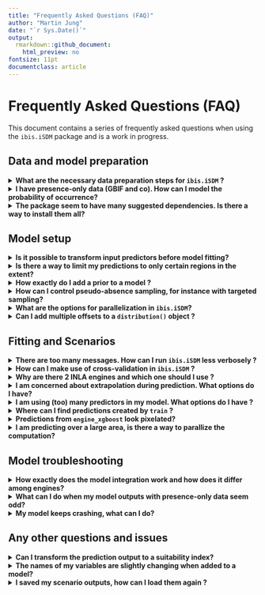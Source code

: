 ```yaml
---
title: "Frequently Asked Questions (FAQ)"
author: "Martin Jung"
date: "`r Sys.Date()`"
output:
  rmarkdown::github_document:
    html_preview: no
fontsize: 11pt
documentclass: article
---
```


# Frequently Asked Questions (FAQ)

This document contains a series of frequently asked questions when using the `ibis.iSDM` package and is a work in progress.

## Data and model preparation

<details>
<summary><b>What are the necessary data preparation steps for `ibis.iSDM` ?</b>
</summary>
The `ibis.iSDM` R-package can handle most standard spatial formats in R (such as vector or raster formats) and works predominantly with the [`sf`], [`SpatRaster`] and [`stars`] packages to do much of the formatting and processing work.
When adding [`biodiversity`] and [`predictor`] variables to a `distribution()` object a number of default validity checks and alignments are commonly conducted, for instance ensuring that provided points align in geographic projection.

To ease up the modelling and to avoid any unfortunate errors or crashes, ideally ensure the following steps are taken:

- A `'background'` layer describing the modelling extent is provided directly as [`sf`] `'POLYGON'` or `'MULTIPOLYGON'` object and covers all biodiversity and predictor data.
- All provided data are in the same geographic projection.
- Biodiversity data is provided in [`sf`] format and covers the `'background'` bounding box. Furthermore each biodiversity dataset has a set `"field_occurrence"` field with numeric values.
- \code{NA} is appropriately formatted (see also below).

**Important:**
For environmental predictors it becomes important to ensure that nodata values are appropriately
handled. Unfortunately many of the implemented [`engines`] can not handle nodata values well, thus it
is necessary during the pre-processing to remove any rows of covariate extraction where at least one variable has missing data. For instance by assinging a constant to `NA` values:
```r
predictors[is.na(predictors)] <- 0
```

</details>

<details>
<summary><b>I have presence-only data (GBIF and co). How can I model the probability of occurrence? </b>
</summary>
Technically, it is impossible to estimate a probability of occurrence just with presence-only data (such as commonly available from databases like GBIF). What people normally do is to add so called pseudo-absence (often in excessive numbers) over the entire background to their data, approximating the probability of occurrence by assuming that detection probability is uniform over the landscape (see [Merow et al. 2013](https://onlinelibrary.wiley.com/doi/full/10.1111/j.1600-0587.2013.07872.x)).

The `ibis.iSDM` package follows the design principle that all data types (e.g. presence-only or presence-absence records) should be modelled with the least amount of assumptions possible. For presence-only records the default way of estimating any kind of responses or habitat suitability is to estimate such data following a Poisson-Process modelling approach. 
However, it is possible to add these pseudo-absence points to a presence-only dataset as follows:

```r
virtual_points <- sf::st_read(system.file('extdata/input_data.gpkg', package='ibis.iSDM'), 'points',quiet = TRUE)
# This takes the default pseudo-absence options created when loading the Ibis package.
virtual_points <- add_pseudoabsence(virtual_points, field_occurrence = "Observed")
# Check that absence points are present
unique(virtual_points$Observed)
```

Also see the `add_pseudoabsence()` and `pseudoabs_settings()` help pages for more settings and also the first article on this website. For example it is possible to define pseudo-absence sampling in specific spatial formats, such as sampling within or outside a minimum convex polygon (MCP) of all presence points or within a certain buffer. 

</details>

<details>
<summary><b> The package seem to have many suggested dependencies. Is there a way to install them all?</b>
</summary>

Yes, the ibis.iSDM package uses a range of different functionalities from other, existing packages and if these functions are required for a specific purpose, the packages in question should be installed.

An easy convenience functions to install all packages is `ibis_dependencies()` which installs all the packages listed in `getOption("ibis.dependencies")`.

</details>

## Model setup

<details>
<summary><b>Is it possible to transform input predictors before model fitting?</b>
</summary>

Yes, in many instances it is desirable to transform input predictors to a new range or to remove
extreme values from the predictors. For example the popular [`maxnet`] R-package for Maximum entropy estimation of species distribution modelling often transforms the variables via quadratic, hinge or threshold transformations. Although this can also (and preferably should) be done before setting up a model, there are options available to transform the predictors when they are added to the model. See the help page of [`add_predictors()`] for examples and descriptions.
</details>

<details>
<summary><b>Is there a way to limit my predictions to only certain regions in the extent?</b>
</summary>

Yes, this can be a desirable outcome during the modelling. For instance one can make - in the absence of better information on dispersal constrain (see [`add_constrain_dispersal`]) - the assumption that certain species can only disperse within a given ecoregion and not beyond. See for instance the method section of [Wessels, Merow and Trisos (2021)](https://link.springer.com/article/10.1007/s10113-021-01755-5#Sec2).

To do this directly with the `ibis.iSDM` R-package, one has to specify the limit of projection to the [`distribution()`] object. In this context the zones extent over the whole background (and have the same extent and spatial scale). The prediction will however be limited only to those zones where supplied biodiversity observations fall
in.

```r
# Where zone is a provided raster
mod <- distribution(background, limits = zone) |>  
  add_biodiversity_poipo(species_data) |>  
  engine_gdb() |>  
  train()
plot(mod)

# Alternatively one can also create such limits based on a minimum convex polygon
# of the provided data. Here we create a non-buffered MCP across all points used
# in species_data to constrain the prediction.
mod <- distribution(background, limits_method = "mcp", mcp_buffer = 0) |>  
  add_biodiversity_poipo(species_data) |>  
  engine_gdb() |>  
  train()
plot(mod)

```

There is further a dedicated function ([`create_zonaloccurrence_mask()`]) to help set up such zones, either by taking existing categorical raster datasets or by constructing buffers around existing presence records (which could for example reflect assumed maximum dispersal distances).

</details>

<details>
<summary><b>How exactly do I add a prior to a model ?</b>
</summary>

The `ibis.iSDM` R-package allows to users to add prior information on parameters to any model to be estimated. These priors have to be added as engine-specific priors and their format depends on the engine in question (see specific help pages for more information).
A prior can generally be define via a combination of `ENGINENAME` + `Prior` and has to be wrapped in a `PriorList` to be used in the estimation.

Example:
```r
# We have prior information that 'Forest' is important for a species
# In this case and for the INLA engine we define normal prior on the mean and precision
p <- INLAPrior(variable = "Forest",type = "normal",hyper = c(2, 10))
# This is then wrapped in a PriorList
pp <- priors(p)
print( pp )

# We can specify multiple priors of course
p <- list(
  INLAPrior(variable = "Forest",type = "normal",hyper = c(2, 10)),
  INLAPrior(variable = "Cropland",type = "normal",hyper = c(0, 1))
)
pp <- priors(pp)

# And can now added to the model
mod <- distribution(background, limits = zone) |>  
  add_biodiversity_poipo(species_data) |>  
  add_predictors(covariates) |>  
  add_priors(priors = pp)
  engine_inlabru()
  
```
Multiple priors for an Engine can be defined in a `PriorList`. Whenever a prior 
for the same variable is set again, it overwrites the previous value.

</details>

<details>
<summary><b>How can I control pseudo-absence sampling, for instance with targeted sampling? </b></summary>

A great number of SDM literature suggests that altering how the background / pseudo-absence points are created, can greatly affect model outcomes (see `add_pseudoabsence()` for references). In the `ibis.iSDM` R-package there are options available to modify how pseudo-absence points are created. By default the package creates at least 10 000 points or at least 25% of the presence-points (what ever is larger). 
To change the default pseudo-absence sampling settings, there are two options. Either change the global default settings for pseudo-absence sampling or by adding these settings to the `add_biodiversity` function.

To overwrite the global settings, do the following:
```r
# Define new settings with greater number of background points
ss <- pseudoabs_settings(background = NULL, nrpoints =  1e6)
# Overwrite the default settings
options("ibis.pseudoabsence" = ss)
```

Alternatively one could think of specifying specific pseudo-absence sampling information to one biodiversity dataset specifically:
```r
# Define absence layer with biased background to sample from
ss <- pseudoabs_settings(background = NULL, bias = bias_layer)

# Assuming background and point data exists
x <- distribution(background) |>  
  add_biodiversity_poipo(points, pseudoabsence_settings = ss)
```

</details>

<details>
<summary><b>What are the options for parallelization in `ibis.iSDM`?</b>
</summary>

Most code in the `ibis.iSDM` R-package is by default already parallelized and many 
computationally-intensive operations should be making use of all cores (if you can find an example where this is not the case, please raise an issue). The number of cores is generally being decided by
the option `"ibis.nthread"` in [`ibis_options()`].

In most cases, parallelized code will be run via the [`parallel`] and [`doParallel`] packages, although there is some code in its infancy to support the [`future`] parallelization approaches as well, offering greater flexibility. See the function [`ibis_future`] for more information also on the use.

The typical use case is thus to run separate models (via `train()`) in a loop or scheduler of a High-Performance-Computer. Users should be careful in the case of shared resources, e.g. don't parallelize such operations on the same machine. If there is a need to parallelize multiple models on the same instance, it is suggested to disable the `'ibis.runparallel'` option.
```r
# Check ibis options if set
ibis_options()
options('ibis.runparallel' = FALSE) # Set to FALSE
```
</details>

<details>
<summary><b> Can I add multiple offsets to a `distribution()` object ?</b>
</summary>

Yes. The `add_offset()` and `add_offset_range()` functions allows to specify a spatial explicit offset term which is then added to the regression model in question. An offset is generally just a coefficient set to a specific value. To get more than one offset, one just needs to combine the different provided offsets in a way that is consistent to get that fixed value (see [here](https://stats.stackexchange.com/questions/250528/is-it-possible-to-use-two-offsets) for reference. This can be done either by summing them as transformed value (discouraged as it can be errorprone) or by simply multiplying them.
```r
offset1 <- runif(10)
offset2 <- runif(10)
# Identical
log(offset1) + log(offset2)
log(offset1*offset2)
```

Internally all provided offsets to model object are combined via simple addition together. This
thus requires that users transform them aprior (for instance log transform) before adding them to
the estimation.

</details>


## Fitting and Scenarios

<details>
<summary><b>There are too many messages. How can I run `ibis.iSDM` less verbosely ?</b>
</summary>

There are two options that can be enabled to reduce the number of messages:

* By setting the parameter `verbose` in `train()` to `FALSE` all messages created
by the respective engine are suppressed.
* Setting the parameter `ibis.setupmessages` to `FALSE` suppresses all other package
related message. This can be done via
```r
options("ibis.setupmessages" = FALSE)
```
</details>

<details>
<summary><b> How can I make use of cross-validation in `ibis.iSDM` ?</b>
</summary>

Cross-validation has been deliberatly not integrated into package. Users who would like to 
make use of cross-validation techniques thus need to set up their own external modelling routines.
Reason is that with the multiple types of integration in this package, the construction of (independent)
testing datasets is not as trivial (considering for example offsets, priors or multiple datasets).

</details>

<details>
<summary><b>Why are there 2 INLA engines and which one should I use ? </b>
</summary>

In the `ibis.iSDM` R-package there are two engines that makes use of the INLA framework,
namely [`engine_inla`] and [`engine_inlabru`]. When the package author started developing this package, the [`engine_inlabru`] did not yet support multiple likelihoods and thus this was implemented directly. Predictions from [`engine_inla`] and [`engine_inlabru`] should be identical, although the latter does not infer the predictions directly, instead simulating from the posterior.
This simulation is particularly helpful for creating (future) projections as otherwise a new model would need to be fitted for every newdata object.

Users are advised to use [`engine_inlabru`] by **default** in most cases and only use [`engine_inla`] if predictions look uncertain.
</details>

<details>
<summary><b> I am concerned about extrapolation during prediction. What options do I have? </b>
</summary>

When creating predictive models such as SDMs it is often a concern to not predict to a variable range outside the environmental conditions for which a model was trained. The `ibis.iSDM` package supports variable 'clamping' of its predictions similar as the popular Maxent model, however for each [`engine`]. Clamping can be enabled by setting the parameter `clamp` in [`train`] to `TRUE`. This restricts any spatial (or spatial-temporal) projections to the combined `range` of predictor variables observed for each of the training localities.

Similar functionalities are also available separately during scenario projections by setting adaptability constraints (see [`add_constraint_adaptability`] or [`add_constraint_boundary`]).

</details>

<details>
<summary><b>I am using (too) many predictors in my model. What options do I have ?</b>
</summary>

Having too many predictors in a SDM can be a cause of substantial over-parametrization and subsequently 
overfitting (e.g. the model is reproducing the data it was trained with rather than projecting into areas unknown).

It is recommended to (a) either use an engine with very strong regularization, such as for example [`engine_glmnet`] or [`engine_gdb`],
(b) train a model with caution and have a minimum number of observations (arbitrary rule of thumb, have at least 10 observations for each additional predictor included), (c) make use of pre-estimation removal of predictor, such for example through variable importance criteria or colinearity. See code below for an example.

```r
# Prior to model fitting, remove highly collinear predictors through a pearson correlation assessment
mod <- distribution(background) |>  
  add_biodiversity_poipo(species_data) |>  
  engine_glmnet() |>  
  train(filter_predictors = "pearson")

# Alternatively use a RandomForest estimator to remove the least important variables
mod <- distribution(background) |>  
  add_biodiversity_poipo(species_data) |>  
  engine_glmnet() |>  
  train(filter_predictors = "RF")


```
</details>

<details>
<summary><b>Where can I find predictions created by `train` ? </b>
</summary>

After a `distribution` model has been trained and if the `inference_only` parameter in `train()` has been set to `FALSE` (Default), the outputs of the prediction be found in the created object as a `SpatRaster`. By default all engines will produce a `SpatRaster` object with at least one band called "mean" which is the average prediction by the engine. This is also the result returned when the created model object is plotted. 

In addition, for Bayesian Engines other bands quantifying the posterior predictive uncertainty might be available and can be plotted as well. The raster can also be saved a spatial GeoTiff to a given filename using the `write_output()` function.

**Example:**
```r
mod <- distribution(background) |>  
  add_biodiversity_poipo(species_data) |>  
  engine_inlabru() |>  
  train()
# To plot 
plot(mod, "mean")
plot(mod, "sd")

# To get the layer
mod$get_data("prediction")

# To save the output layer as floating point geoTiff
write_output(mod, "myoutput.tif", type = "gtif", dt = "FLT4S")
```
</details>


<details>
<summary><b>Predictions from `engine_xgboost` look pixelated?</b>
</summary>
This is usually due to either the number of rounds for estimation being too low or the learning_rate being to high. Try out different options in the parameters of the engine.
A good way to check the performance is also to plot the evaluation log and **logloss**.
```r
# Requires a fitted model
plot(fit$get_data("fit_best")$evaluation_log)
```
</details>

<details>
<summary><b>I am predicting over a large area, is there a way to parallize the computation?</b>
</summary>

Yes and no.
Generally, the computation speed is handled by the respective engine and not every
engine supports for example multi-threaded computations.
However, the most computationally demanding steps in the package is usually the 
spatial prediction and there are some functionalities to 'tile' up the data over which
predictions are made.

This is using the R [`future`] package for asynchronous projections.

**Note: This won't usually improve things for small models/covariates as the overhead of setting up a model negates any speed improvements**

To set this up, simply execute the following
```r

# Set parallel option
ibis_enable_parallel() # Enable parallel processing in general
ibis_set_threads(4) # 4 Threads
ibis_set_strategy("multisession") # R multi-session
ibis_future() # Set up a future plan
```

Now most prediction should make use of the specified future plan. This counts for
both initial model predictions and projections.

If you aim to parallelize over a range of species instead, it might be more worthhile
to rather parallize the iteration and not the prediction.

</details>


## Model troubleshooting

<details>
<summary><b>How exactly does the model integration work and how does it differ among engines?</b>
</summary>
There are various forms of integration from a simple approach of adding [`ensembles`], [`priors`] or [`offsets`] to fully integrated multiple likelihood models (see [Fletcher et al. 2019](https://doi.org/10.1002/ecy.2710)). Thus, users have a range of possibilities to combine different sources of evidence in their modelling.

With regards to how different [`engines`] treat multiple biodiversity datasets. Unfortunately only the [`engine_inla()`], [`engine_inlabru()`] and [`engine_stan()`] support fully integrated multiple likelihood models. A full overview can be found in the [Engine comparison](04_engine_comparison.html) table. All other [`engines`] combine multiple datasets by running separate models in sequence where the order is determined by the sequence the datasets were added to the model. Within the `train()` function, users have the option of specifying how previous predictions should be handled through the [`method_integration`] parameter. For example predictions from one model could be added as predictors or offset to the next. Or the coefficients from one model can be used to create starting priors for the next model.

</details>

<details>
<summary><b>What can I do when my model outputs with presence-only data seem odd?</b>
</summary>
By default, presence only biodiversity data is modelled as point-process model (PPM, see [Renner et al. 2015](http://doi.wiley.com/10.1111/2041-210X.12352)). Similar as Maximum Entropy models these models can be quite sensitive to biased input, which is common for most non-structured biodiversity observations where presence points tend to be clustered in urban or easily accessible areas. To avoid predictions being biased towards those covariates, there are a number of things that can potentially be done here.

* Modify the targeted background sampling for better control of background points. This can be for instance done via the `add_pseudoabsence()` and `pseudoabs_settings()` methods. See the respective help files.
* Make use of spatial thinning approaches. See for instance [Aiello-Lammers et al. 2015](https://onlinelibrary.wiley.com/doi/full/10.1111/ecog.01132) and [Steen et al. 2021](https://besjournals.onlinelibrary.wiley.com/doi/abs/10.1111/2041-210X.13525). Note however that spatial thinning does remove data points, affecting for instance any `poisson` distributed models (PPMs) in the process. The`ibis.iSDM` package has some functionality for spatial thinning implemented in the `thin_observations()` function.
* Partial out a biased variable during the prediction. The `add_control_bias()` function can be used to specify a value that needs to be partialed out in the model. There a `bias_value` has to be specified and this can be set for instance to `0` or an amount assumed to be equivalent to minimal bias.
* Consider setting the [`clamp`] parameter in `train()` to `TRUE`. 
* Add a spatial offset to account for the bias as introduced in [Merow et al. 2016](http://doi.wiley.com/10.1111/geb.12453). This can be done via the `add_offset_bias()` function and requires preparation of a bias layer in advance.
* Apply more rigorous filtering and bias control to the input data. In the end no correction can replace good data preparation and cleaning. Remember the [GIGO principle](https://en.wikipedia.org/wiki/Garbage_in,_garbage_out).
</details>

<details>
<summary><b>My model keeps crashing, what can I do?</b>
</summary>
Sorry to hear and unless the model or input data are grossely misspecified, this should not happen. Consider changing the input covariates. Often scaling the covariates (see `add_predictors()`) can help with model convergence. Similarly if the use of discrete variables (e.g. ``factor` predictors) results in errors, consider setting the parameter "explode_factors" to TRUE in `add_predictors()`. This will create additional covariates for every factor level.
Please report an [issue](https://github.com/iiasa/ibis.iSDM/issues) with the concrete error message, your R session information (call `sessionInfo()`) and preferably some example data and code.
</details>

## Any other questions and issues

<details>
<summary><b>Can I transform the prediction output to a suitability index?</b>
</summary>

Often it is easier to communicate an index of suitability (scale [0-1]) to stakeholders and policy, which can in principle be derived from *ibis.iSDM* output. Especially when using Poisson Process models to infer the suitability of a given area, the units can be hard to interpret for non-scientists. An easy way to achieve this has been added as a function to each Biodiversity distribution object. See below for an example.

```r
# Train a model
fit <- distribution(background) |> 
  # Presence-absence data
  add_biodiversity_poipo(my_gbifpoints) |> 
  add_predictors(predictors) |> 
  engine_glmnet() |> 
  train()

# Make a transformed prediction of the suitability layer
# The output is a normalized prediction surface 
# created via (x - min) / (max - min) or x/sum(x) respectively
pred <- fit$calc_suitabilityindex()

```

</details>

<details>
<summary><b>The names of my variables are slightly changing when added to a model?</b>
</summary>
This is a feature, not a bug ;) Many covariates often come with unusual characters and symbols that can not be readily used in equations or in queries of tabular data. The `sanitize_names()` function cleans those variable names and removes / resets non conform symbols.

```
# It can be disabled by setting the following option to false at the start of the script.
options('ibis.cleannames' = FALSE)

```
</details>

<details>
<summary><b>I saved my scenario outputs, how can I load them again ?</b>
</summary>
Particular when multi-dimensional scenarios (e.g. those with more than 1 variable)
are created, it is necessary to also read them in as multi-dimensional array. 
By default and from Version 0.1.3 onwards, files with ending 'nc' (netcdf)
and with multiple variables are stored as such. To read them in:


```r
library(stars)
sc <- stars::read_mdim('myscenarioprojection.nc')
# Split the attribute variable up
sc <- sc |> split()
# Check
sc

```
</details>
